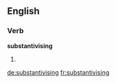 ==English==

===Verb===
'''substantivising'''

# {{present participle of|[[substantivise]]}}

[[de:substantivising]]
[[fr:substantivising]]